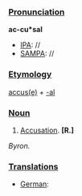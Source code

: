 ===[[Pronunciation]]===

'''ac-cu*sal'''
*[[IPA]]: //
*[[SAMPA]]: //
===[[Etymology]]===

[[accuse|accus(e)]] + [[-al]]
===[[Noun]]===

#[[Accusation]]. '''[R.]'''

''Byron.''
===[[Translations]]===
*[[German]]: